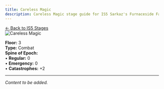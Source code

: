 ```yaml
---
title: Careless Magic
description: Careless Magic stage guide for IS5 Sarkaz's Furnaceside Fables
---
```


<div class="back-button-container">
  <a href="/is5-sarkaz/stages/" class="back-button">
    <span class="back-arrow">←</span>
    <span class="back-text">Back to IS5 Stages</span>
  </a>
</div>


<img src="/stages/careless-magic.png" alt="Careless Magic" />

**Floor:** 3  
**Type:** Combat  
**Spine of Epoch:**<br />
• **Regular:** 0<br />
• **Emergency:** 0<br />
• **Catastrophes:** +2

---


*Content to be added.*
